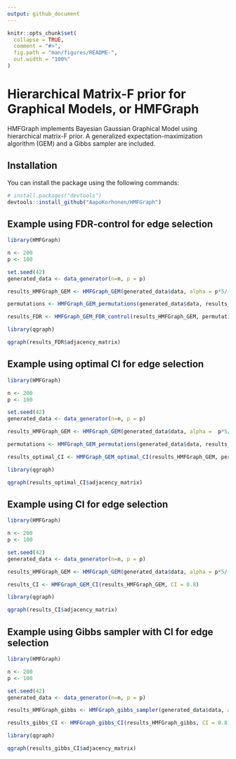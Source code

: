 ```yaml
---
output: github_document
---
```


<!-- README.md is generated from README.Rmd. Please edit that file -->

```r
knitr::opts_chunk$set(
  collapse = TRUE,
  comment = "#>",
  fig.path = "man/figures/README-",
  out.width = "100%"
)
```

# Hierarchical Matrix-F prior for Graphical Models, or HMFGraph

<!-- badges: start -->
<!-- badges: end -->

HMFGraph implements Bayesian Gaussian Graphical Model using hierarchical matrix-F prior. A generalized expectation-maximization algorithm (GEM) and a Gibbs sampler are included.

## Installation

You can install the package using the following commands:

``` r
# install.packages("devtools")
devtools::install_github("AapoKorhonen/HMFGraph")
```

## Example using FDR-control for edge selection



```r
library(HMFGraph)

n <- 200
p <- 100

set.seed(42)
generated_data <- data_generator(n=n, p = p)

results_HMFGraph_GEM <- HMFGraph_GEM(generated_data$data, alpha = p*5/(p*5+n), beta=0.9)

permutations <- HMFGraph_GEM_permutations(generated_data$data, results_HMFGraph_GEM, number_of_permutations = 100, parallel = F)

results_FDR <- HMFGraph_GEM_FDR_control(results_HMFGraph_GEM, permutations, target_FDR = 0.2)

library(qgraph)

qgraph(results_FDR$adjacency_matrix)

```




## Example using optimal CI for edge selection



```r
library(HMFGraph)

n <- 200
p <- 100

set.seed(42)
generated_data <- data_generator(n=n, p = p)

results_HMFGraph_GEM <- HMFGraph_GEM(generated_data$data, alpha =  p*5/(p*5+n), beta=0.9)

permutations <- HMFGraph_GEM_permutations(generated_data$data, results_HMFGraph_GEM, number_of_permutations = 100, parallel = F)

results_optimal_CI <- HMFGraph_GEM_optimal_CI(results_HMFGraph_GEM, permutations, expected_connections = 100)

library(qgraph)

qgraph(results_optimal_CI$adjacency_matrix)

```


## Example using CI for edge selection



```r
library(HMFGraph)

n <- 200
p <- 100

set.seed(42)
generated_data <- data_generator(n=n, p = p)

results_HMFGraph_GEM <- HMFGraph_GEM(generated_data$data, alpha = p*5/(p*5+n), beta=0.9)

results_CI <- HMFGraph_GEM_CI(results_HMFGraph_GEM, CI = 0.8)

library(qgraph)

qgraph(results_CI$adjacency_matrix)

```



## Example using Gibbs sampler with CI for edge selection



```r
library(HMFGraph)

n <- 200
p <- 100

set.seed(42)
generated_data <- data_generator(n=n, p = p)

results_HMFGraph_gibbs <- HMFGraph_gibbs_sampler(generated_data$data, alpha = p*5/(p*5+n), beta=0.9, iters = 5000, burn_in = 1000)

results_gibbs_CI <- HMFGraph_gibbs_CI(results_HMFGraph_gibbs, CI = 0.8)

library(qgraph)

qgraph(results_gibbs_CI$adjacency_matrix)

```